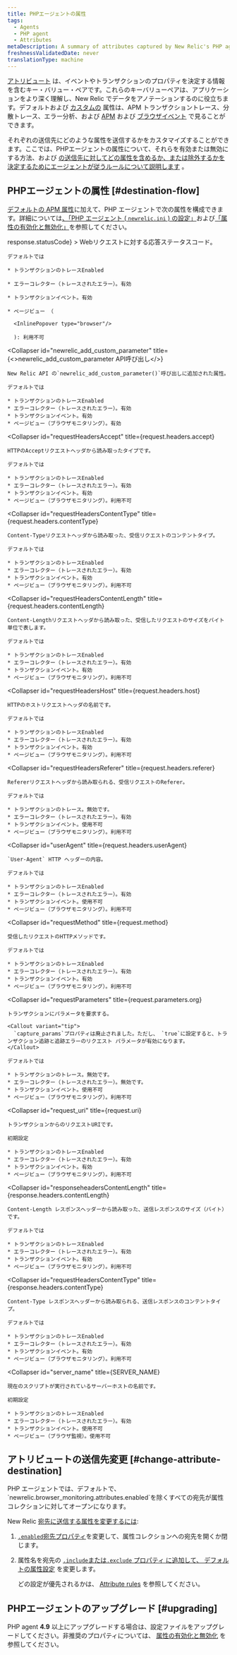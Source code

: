 ```yaml
---
title: PHPエージェントの属性
tags:
  - Agents
  - PHP agent
  - Attributes
metaDescription: A summary of attributes captured by New Relic's PHP agent.
freshnessValidatedDate: never
translationType: machine
---
```


[アトリビュート](/docs/features/agent-attributes) は、イベントやトランザクションのプロパティを決定する情報を含むキー・バリュー・ペアです。これらのキーバリューペアは、アプリケーションをより深く理解し、New Relic でデータをアノテーションするのに役立ちます。デフォルトおよび [カスタムの](/docs/agents/manage-apm-agents/agent-data/collect-custom-attributes) 属性は、APM トランザクショントレース、分散トレース、エラー分析、および [APM](/docs/insights/explore-data/attributes/apm-default-attributes-insights) および [ブラウザイベント](/docs/insights/explore-data/attributes/browser-default-attributes-insights#browser-attributes-table) で見ることができます。

それぞれの送信先にどのような属性を送信するかをカスタマイズすることができます。ここでは、PHPエージェントの属性について、それらを有効または無効にする方法、および [の送信先に対してどの属性を含めるか、または除外するかを決定するためにエージェントが従うルールについて説明します](/docs/features/agent-attributes#destinations) 。

## PHPエージェントの属性 [#destination-flow]

[デフォルトの APM 属性](/docs/insights/new-relic-insights/decorating-events/apm-default-attributes-insights#transaction-defaults)に加えて、PHP エージェントで次の属性を構成できます。詳細については[、「PHP エージェント ( `newrelic.ini` ) の設定」](/docs/php/php-agent-phpini-settings)および[「属性の有効化と無効化」](/docs/agents/php-agent/attributes/enabling-and-disabling-attributes)を参照してください。

<CollapserGroup>
  <Collapser
    id="httpResponseCode"
    title={<InlineCode>response.statusCode</InlineCode>}
  >
    Webリクエストに対する応答ステータスコード。

    デフォルトでは

    * トランザクションのトレースEnabled

    * エラーコレクター（トレースされたエラー）。有効

    * トランザクションイベント。有効

    * ページビュー （

      <InlinePopover type="browser"/>

      ): 利用不可
  </Collapser>

  <Collapser
    id="newrelic_add_custom_parameter"
    title={<><InlineCode>newrelic_add_custom_parameter</InlineCode> API呼び出し</>}
  >
    New Relic API の`newrelic_add_custom_parameter()`呼び出しに追加された属性。

    デフォルトでは

    * トランザクションのトレースEnabled
    * エラーコレクター（トレースされたエラー）。有効
    * トランザクションイベント。有効
    * ページビュー（ブラウザモニタリング）。有効
  </Collapser>

  <Collapser
    id="requestHeadersAccept"
    title={<InlineCode>request.headers.accept</InlineCode>}
  >
    HTTPのAcceptリクエストヘッダから読み取ったタイプです。

    デフォルトでは

    * トランザクションのトレースEnabled
    * エラーコレクター（トレースされたエラー）。有効
    * トランザクションイベント。有効
    * ページビュー（ブラウザモニタリング）。利用不可
  </Collapser>

  <Collapser
    id="requestHeadersContentType"
    title={<InlineCode>request.headers.contentType</InlineCode>}
  >
    Content-Typeリクエストヘッダから読み取った、受信リクエストのコンテントタイプ。

    デフォルトでは

    * トランザクションのトレースEnabled
    * エラーコレクター（トレースされたエラー）。有効
    * トランザクションイベント。有効
    * ページビュー（ブラウザモニタリング）。利用不可
  </Collapser>

  <Collapser
    id="requestHeadersContentLength"
    title={<InlineCode>request.headers.contentLength</InlineCode>}
  >
    Content-Lengthリクエストヘッダから読み取った、受信したリクエストのサイズをバイト単位で表します。

    デフォルトでは

    * トランザクションのトレースEnabled
    * エラーコレクター（トレースされたエラー）。有効
    * トランザクションイベント。有効
    * ページビュー（ブラウザモニタリング）。利用不可
  </Collapser>

  <Collapser
    id="requestHeadersHost"
    title={<InlineCode>request.headers.host</InlineCode>}
  >
    HTTPのホストリクエストヘッダの名前です。

    デフォルトでは

    * トランザクションのトレースEnabled
    * エラーコレクター（トレースされたエラー）。有効
    * トランザクションイベント。有効
    * ページビュー（ブラウザモニタリング）。利用不可
  </Collapser>

  <Collapser
    id="requestHeadersReferer"
    title={<InlineCode>request.headers.referer</InlineCode>}
  >
    Refererリクエストヘッダから読み取られる、受信リクエストのReferer。

    デフォルトでは

    * トランザクションのトレース。無効です。
    * エラーコレクター（トレースされたエラー）。有効
    * トランザクションイベント。使用不可
    * ページビュー（ブラウザモニタリング）。利用不可
  </Collapser>

  <Collapser
    id="userAgent"
    title={<InlineCode>request.headers.userAgent</InlineCode>}
  >
    `User-Agent` HTTP ヘッダーの内容。

    デフォルトでは

    * トランザクションのトレースEnabled
    * エラーコレクター（トレースされたエラー）。有効
    * トランザクションイベント。使用不可
    * ページビュー（ブラウザモニタリング）。利用不可
  </Collapser>

  <Collapser
    id="requestMethod"
    title={<InlineCode>request.method</InlineCode>}
  >
    受信したリクエストのHTTPメソッドです。

    デフォルトでは

    * トランザクションのトレースEnabled
    * エラーコレクター（トレースされたエラー）。有効
    * トランザクションイベント。有効
    * ページビュー（ブラウザモニタリング）。利用不可
  </Collapser>

  <Collapser
    id="requestParameters"
    title={<InlineCode>request.parameters.org</InlineCode>}
  >
    トランザクションにパラメータを要求する。

    <Callout variant="tip">
      `capture_params`プロパティは廃止されました。ただし、 `true`に設定すると、トランザクション追跡と追跡エラーのリクエスト パラメータが有効になります。
    </Callout>

    デフォルトでは

    * トランザクションのトレース。無効です。
    * エラーコレクター（トレースされたエラー）。無効です。
    * トランザクションイベント。使用不可
    * ページビュー（ブラウザモニタリング）。利用不可
  </Collapser>

  <Collapser
    id="request_uri"
    title={<InlineCode>request.uri</InlineCode>}
  >
    トランザクションからのリクエストURIです。

    初期設定

    * トランザクションのトレースEnabled
    * エラーコレクター（トレースされたエラー）。有効
    * トランザクションイベント。有効
    * ページビュー（ブラウザモニタリング）。利用不可
  </Collapser>

  <Collapser
    id="responseheadersContentLength"
    title={<InlineCode>response.headers.contentLength</InlineCode>}
  >
    Content-Length レスポンスヘッダーから読み取った、送信レスポンスのサイズ（バイト）です。

    デフォルトでは

    * トランザクションのトレースEnabled
    * エラーコレクター（トレースされたエラー）。有効
    * トランザクションイベント。有効
    * ページビュー（ブラウザモニタリング）。利用不可
  </Collapser>

  <Collapser
    id="requestHeadersContentType"
    title={<InlineCode>response.headers.contentType</InlineCode>}
  >
    Content-Type レスポンスヘッダーから読み取られる、送信レスポンスのコンテントタイプ。

    デフォルトでは

    * トランザクションのトレースEnabled
    * エラーコレクター（トレースされたエラー）。有効
    * トランザクションイベント。有効
    * ページビュー（ブラウザモニタリング）。利用不可
  </Collapser>

  <Collapser
    id="server_name"
    title={<InlineCode>SERVER_NAME</InlineCode>}
  >
    現在のスクリプトが実行されているサーバーホストの名前です。

    初期設定

    * トランザクションのトレースEnabled
    * エラーコレクター（トレースされたエラー）。有効
    * トランザクションイベント。使用不可
    * ページビュー（ブラウザ監視）。使用不可
  </Collapser>
</CollapserGroup>

## アトリビュートの送信先変更 [#change-attribute-destination]

<Callout variant="tip">
  PHP エージェントでは、デフォルトで、 `newrelic.browser_monitoring.attributes.enabled`を除くすべての宛先が属性コレクションに対してオープンになります。
</Callout>

New Relic [宛先に送信する属性を変更するには](/docs/apm/other-features/attributes/agent-attributes#destinations):

1. [`.enabled`宛先プロパティ](/docs/agents/php-agent/attributes/enabling-disabling-attributes#destination-on-off)を変更して、属性コレクションへの宛先を開くか閉じます。

2. 属性名を宛先の [`.include`または`.exclude` ](/docs/agents/php-agent/attributes/enabling-disabling-attributes#destination-attribute-specific)[プロパティ に追加して、 デフォルトの属性設定](#attributes) を変更します。

   どの設定が優先されるかは、 [Attribute rules](/docs/agents/php-agent/attributes/enabling-disabling-attributes#attruls) を参照してください。

## PHPエージェントのアップグレード [#upgrading]

PHP agent **4.9** 以上にアップグレードする場合は、設定ファイルをアップグレードしてください。非推奨のプロパティについては、 [属性の有効化と無効化](/docs/php/php-agent-enabling-and-disabling-attributes#deprecated) を参照してください。